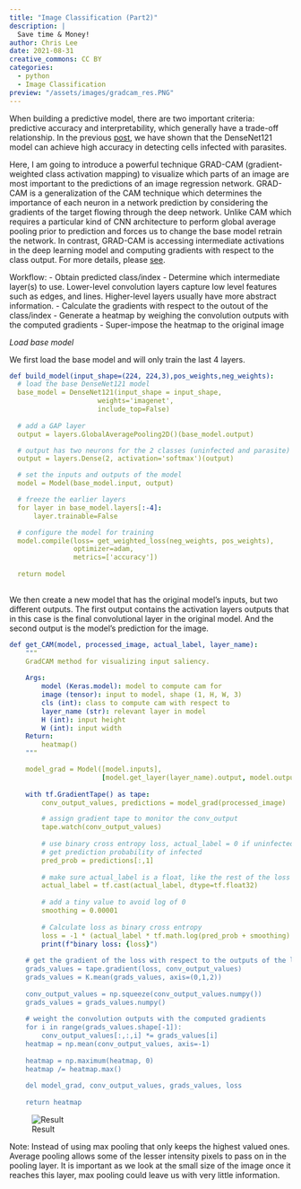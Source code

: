 ```yaml
---
title: "Image Classification (Part2)"
description: |
  Save time & Money!
author: Chris Lee
date: 2021-08-31
creative_commons: CC BY
categories:
  - python
  - Image Classification
preview: "/assets/images/gradcam_res.PNG"
---
```


When building a predictive model, there are two important criteria: predictive accuracy and interpretability, which generally have a trade-off relationship. In the previous [post](https://clfee.github.io/python/image/classification/image-classification1), we have shown that the DenseNet121 model can achieve high accuracy in detecting cells infected with parasites. 

Here, I am going to introduce a powerful technique GRAD-CAM (gradient-weighted class activation mapping) to visualize which parts of an image are most important to the predictions of an image regression network. GRAD-CAM is a generalization of the CAM technique which determines the importance of each neuron in a network prediction by considering the gradients of the target flowing through the deep network. Unlike CAM which requires a particular kind of CNN architecture to perform global average pooling prior to prediction and forces us to change the base model retrain the network. In contrast, GRAD-CAM is accessing intermediate activations in the deep learning model and computing gradients with respect to the class output. For more details, please [see](https://www.coursera.org/lecture/advanced-computer-vision-with-tensorflow/gradcam-u1Qub).


Workflow: 
- Obtain predicted class/index
- Determine which intermediate layer(s) to use. Lower-level convolution layers capture low 
  level  features such as edges, and lines. Higher-level layers usually have more abstract information.
- Calculate the gradients with respect to the outout of the class/index
- Generate a heatmap by weighing the convolution outputs with the computed gradients 
- Super-impose the heatmap to the original image

*Load base model*

We first load the base model and will only train the last 4 layers. 

```yml
def build_model(input_shape=(224, 224,3),pos_weights,neg_weights):
  # load the base DenseNet121 model
  base_model = DenseNet121(input_shape = input_shape, 
                      weights='imagenet', 
                      include_top=False)
  
  # add a GAP layer
  output = layers.GlobalAveragePooling2D()(base_model.output)

  # output has two neurons for the 2 classes (uninfected and parasite)
  output = layers.Dense(2, activation='softmax')(output)

  # set the inputs and outputs of the model
  model = Model(base_model.input, output)

  # freeze the earlier layers
  for layer in base_model.layers[:-4]:
      layer.trainable=False

  # configure the model for training
  model.compile(loss= get_weighted_loss(neg_weights, pos_weights), 
                optimizer=adam, 
                metrics=['accuracy'])
  
  return model
 
```
We then create a new model that has the original model’s inputs, but two different outputs. The first output contains the activation layers outputs that in this case is the final convolutional layer in the original model. And the second output is the model's prediction for the image. 

```yml
def get_CAM(model, processed_image, actual_label, layer_name): 
    """
    GradCAM method for visualizing input saliency.
    
    Args:
        model (Keras.model): model to compute cam for
        image (tensor): input to model, shape (1, H, W, 3)
        cls (int): class to compute cam with respect to
        layer_name (str): relevant layer in model
        H (int): input height
        W (int): input width
    Return:
        heatmap()
    """    

    model_grad = Model([model.inputs], 
                       [model.get_layer(layer_name).output, model.output])
    
    with tf.GradientTape() as tape:
        conv_output_values, predictions = model_grad(processed_image)

        # assign gradient tape to monitor the conv_output
        tape.watch(conv_output_values)
        
        # use binary cross entropy loss, actual_label = 0 if uninfected
        # get prediction probability of infected  
        pred_prob = predictions[:,1] 
        
        # make sure actual_label is a float, like the rest of the loss calculation
        actual_label = tf.cast(actual_label, dtype=tf.float32)
        
        # add a tiny value to avoid log of 0
        smoothing = 0.00001 
        
        # Calculate loss as binary cross entropy
        loss = -1 * (actual_label * tf.math.log(pred_prob + smoothing) + (1 - actual_label) * tf.math.log(1 - pred_prob + smoothing))
        print(f"binary loss: {loss}")
    
    # get the gradient of the loss with respect to the outputs of the last conv layer
    grads_values = tape.gradient(loss, conv_output_values)
    grads_values = K.mean(grads_values, axis=(0,1,2))
    
    conv_output_values = np.squeeze(conv_output_values.numpy())
    grads_values = grads_values.numpy()
    
    # weight the convolution outputs with the computed gradients
    for i in range(grads_values.shape[-1]): 
        conv_output_values[:,:,i] *= grads_values[i]
    heatmap = np.mean(conv_output_values, axis=-1)
    
    heatmap = np.maximum(heatmap, 0)
    heatmap /= heatmap.max()
    
    del model_grad, conv_output_values, grads_values, loss
   
    return heatmap
```
![Result](/assets/images/gradcam_res.PNG)

Note:
Instead of using max pooling that only keeps the highest valued ones. Average pooling allows some of the lesser intensity pixels to pass on in the pooling layer. It is important as we look at the small size of the image once it reaches this layer, max pooling could leave us with very little information. 